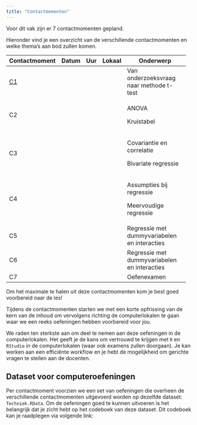 ```yaml
---
title: "Contactmomenten"
---
```


Voor dit vak zijn er 7 contactmomenten gepland.

Hieronder vind je een overzicht van de verschillende contactmomenten en welke thema's aan bod zullen komen.

+-----------------+--------+--------+--------+----------------------------------------------+
| Contactmoment   | Datum  | Uur    | Lokaal | Onderwerp                                    |
+=================+========+========+========+==============================================+
| [C1](C1/C1.qmd) |        |        |        | Van onderzoeksvraag naar methode t-test      |
+-----------------+--------+--------+--------+----------------------------------------------+
| C2              |        |        |        | ANOVA                                        |
|                 |        |        |        |                                              |
|                 |        |        |        | Kruistabel                                   |
+-----------------+--------+--------+--------+----------------------------------------------+
| C3              |        |        |        | Covariantie en correlatie                    |
|                 |        |        |        |                                              |
|                 |        |        |        | Bivariate regressie                          |
+-----------------+--------+--------+--------+----------------------------------------------+
| C4              |        |        |        | Assumpties bij regressie                     |
|                 |        |        |        |                                              |
|                 |        |        |        | Meervoudige regressie                        |
+-----------------+--------+--------+--------+----------------------------------------------+
| C5              |        |        |        | Regressie met dummyvariabelen en interacties |
+-----------------+--------+--------+--------+----------------------------------------------+
| C6              |        |        |        | Regressie met dummyvariabelen en interacties |
+-----------------+--------+--------+--------+----------------------------------------------+
| C7              |        |        |        | Oefenexamen                                  |
+-----------------+--------+--------+--------+----------------------------------------------+

::: callout-important
Om het maximale te halen uit deze contactmomenten kom je best goed voorbereid naar de les!

Tijdens de contactmomenten starten we met een korte opfrissing van de kern van de inhoud om vervolgens richting de computerlokalen te gaan waar we een reeks oefeningen hebben voorbereid voor jou.

We raden ten sterkste aan om deel te nemen aan deze oefeningen in de computerlokalen. Het geeft je de kans om vertrouwd te krijgen met `R` en `RStudio` in de computerlokalen (waar ook examens zullen doorgaan). Je kan werken aan een efficiënte workflow en je hebt de mogelijkheid om gerichte vragen te stellen aan de docenten.
:::

## Dataset voor computeroefeningen

Per contactmoment voorzien we een set van oefeningen die overheen de verschillende contactmomenten uitgevoerd worden op dezelfde dataset: `Techniek.RData`. Om de oefeningen goed te kunnen uitvoeren is het belangrijk dat je zicht hebt op het codeboek van deze dataset. Dit codeboek kan je raadplegen via volgende link:
